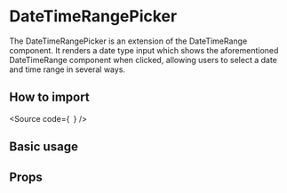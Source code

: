 

<Meta of={Stories} />

<H1>DateTimeRangePicker</H1>

The DateTimeRangePicker is an extension of the DateTimeRange component.
It renders a date type input which shows the aforementioned DateTimeRange component when clicked, allowing users to select a date and time range in several ways.

<H2>How to import</H2>

<Source
  code={`
`}
/>

<H2>Basic usage</H2>

<Canvas of={Stories.Base} />

<H2>Props</H2>

<ArgTypes of={Stories} />
